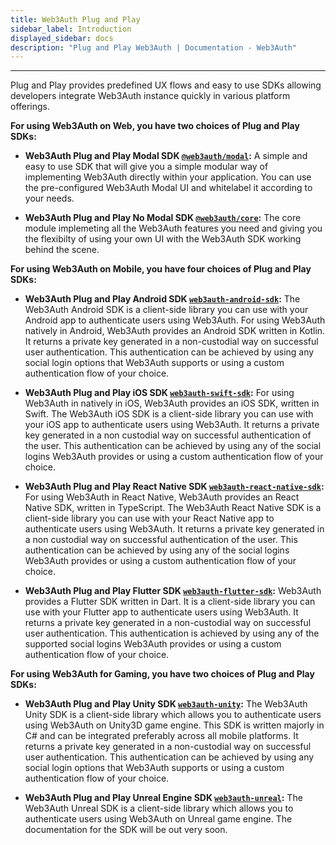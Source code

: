 ```yaml
---
title: Web3Auth Plug and Play
sidebar_label: Introduction
displayed_sidebar: docs
description: "Plug and Play Web3Auth | Documentation - Web3Auth"
---
```


---

Plug and Play provides predefined UX flows and easy to use SDKs allowing developers integrate Web3Auth instance quickly in various platform offerings.

**For using Web3Auth on Web, you have two choices of Plug and Play SDKs:**

- **Web3Auth Plug and Play Modal SDK [`@web3auth/modal`](/sdk/web/modal/):** A simple and easy to use SDK that will give you a simple modular way of
  implementing Web3Auth directly within your application. You can use the pre-configured Web3Auth Modal UI and whitelabel it according to your needs.

- **Web3Auth Plug and Play No Modal SDK [`@web3auth/core`](/sdk/web/core):** The core module implemeting all the Web3Auth features you need and giving
  you the flexibilty of using your own UI with the Web3Auth SDK working behind the scene.

**For using Web3Auth on Mobile, you have four choices of Plug and Play SDKs:**

- **Web3Auth Plug and Play Android SDK [`web3auth-android-sdk`](/sdk/android):** The Web3Auth Android SDK is a client-side library you can use with
  your Android app to authenticate users using Web3Auth. For using Web3Auth natively in Android, Web3Auth provides an Android SDK written in Kotlin.
  It returns a private key generated in a non-custodial way on successful user authentication. This authentication can be achieved by using any social
  login options that Web3Auth supports or using a custom authentication flow of your choice.

- **Web3Auth Plug and Play iOS SDK [`web3auth-swift-sdk`](/sdk/ios):** For using Web3Auth in natively in iOS, Web3Auth provides an iOS SDK, written in
  Swift. The Web3Auth iOS SDK is a client-side library you can use with your iOS app to authenticate users using Web3Auth. It returns a private key
  generated in a non custodial way on successful authentication of the user. This authentication can be achieved by using any of the social logins
  Web3Auth provides or using a custom authentication flow of your choice.

- **Web3Auth Plug and Play React Native SDK [`web3auth-react-native-sdk`](/sdk/react-native):** For using Web3Auth in React Native, Web3Auth provides
  an React Native SDK, written in TypeScript. The Web3Auth React Native SDK is a client-side library you can use with your React Native app to
  authenticate users using Web3Auth. It returns a private key generated in a non custodial way on successful authentication of the user. This
  authentication can be achieved by using any of the social logins Web3Auth provides or using a custom authentication flow of your choice.

- **Web3Auth Plug and Play Flutter SDK [`web3auth-flutter-sdk`](/sdk/flutter):** Web3Auth provides a Flutter SDK written in Dart. It is a client-side
  library you can use with your Flutter app to authenticate users using Web3Auth. It returns a private key generated in a non-custodial way on
  successful user authentication. This authentication is achieved by using any of the supported social logins Web3Auth provides or using a custom
  authentication flow of your choice.

**For using Web3Auth for Gaming, you have two choices of Plug and Play SDKs:**

- **Web3Auth Plug and Play Unity SDK [`web3auth-unity`](/sdk/unity):** The Web3Auth Unity SDK is a client-side library which allows you to
  authenticate users using Web3Auth on Unity3D game engine. This SDK is written majorly in C# and can be integrated preferably across all mobile
  platforms. It returns a private key generated in a non-custodial way on successful user authentication. This authentication can be achieved by using
  any social login options that Web3Auth supports or using a custom authentication flow of your choice.

- **Web3Auth Plug and Play Unreal Engine SDK [`web3auth-unreal`](#):** The Web3Auth Unreal SDK is a client-side library which allows you to
  authenticate users using Web3Auth on Unreal game engine. The documentation for the SDK will be out very soon.

